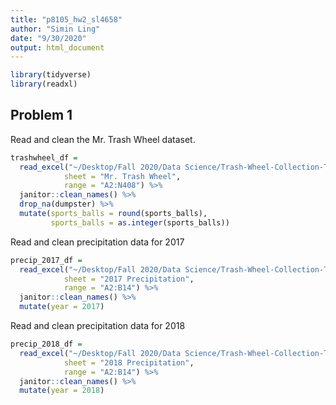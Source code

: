 ```yaml
---
title: "p8105_hw2_sl4658"
author: "Simin Ling"
date: "9/30/2020"
output: html_document
---
```


```r
library(tidyverse)
library(readxl)
```


## Problem 1
Read and clean the Mr. Trash Wheel dataset.
```r
trashwheel_df = 
  read_excel("~/Desktop/Fall 2020/Data Science/Trash-Wheel-Collection-Totals-8-6-19.xlsx", 
            sheet = "Mr. Trash Wheel", 
            range = "A2:N408") %>%
  janitor::clean_names() %>%
  drop_na(dumpster) %>%
  mutate(sports_balls = round(sports_balls),
         sports_balls = as.integer(sports_balls))
```

Read and clean precipitation data for 2017
```r
precip_2017_df = 
  read_excel("~/Desktop/Fall 2020/Data Science/Trash-Wheel-Collection-Totals-8-6-19.xlsx", 
            sheet = "2017 Precipitation", 
            range = "A2:B14") %>%
  janitor::clean_names() %>%
  mutate(year = 2017)
```

Read and clean precipitation data for 2018
```r
precip_2018_df = 
  read_excel("~/Desktop/Fall 2020/Data Science/Trash-Wheel-Collection-Totals-8-6-19.xlsx", 
            sheet = "2018 Precipitation", 
            range = "A2:B14") %>%
  janitor::clean_names() %>%
  mutate(year = 2018)
```

